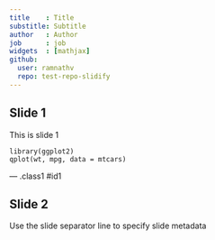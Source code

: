 ```yaml
---
title    : Title 
substitle: Subtitle
author   : Author
job      : job
widgets  : [mathjax]
github:
  user: ramnathv
  repo: test-repo-slidify
---
```


## Slide 1

This is slide 1

```
library(ggplot2)
qplot(wt, mpg, data = mtcars)
```

--- .class1 #id1

## Slide 2

Use the slide separator line to specify slide metadata

